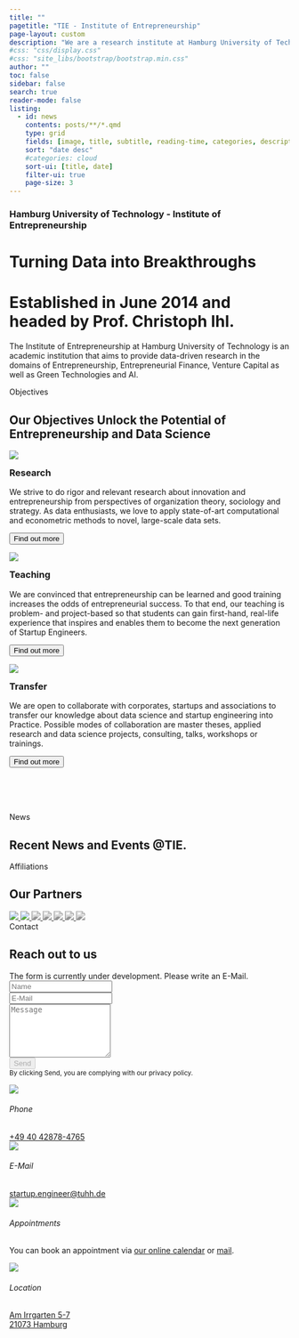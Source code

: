```yaml
---
title: ""
pagetitle: "TIE - Institute of Entrepreneurship"
page-layout: custom
description: "We are a research institute at Hamburg University of Technology that aims to provide data-driven research in the domains of Entrepreneurship, Entrepreneurial Finance, Venture Capital as well as Green Technologies and AI."
#css: "css/display.css"
#css: "site_libs/bootstrap/bootstrap.min.css"
author: ""
toc: false
sidebar: false
search: true
reader-mode: false
listing:
  - id: news
    contents: posts/**/*.qmd
    type: grid
    fields: [image, title, subtitle, reading-time, categories, description, author, date]
    sort: "date desc"
    #categories: cloud
    sort-ui: [title, date]
    filter-ui: true
    page-size: 3
---
```

```{=html}
<div class="hero-banner overlay">
    <div class="vertical-bottom">
        <h3 clas="hero-banner h3">Hamburg University of Technology - Institute of Entrepreneurship</h3>
        <h1 clas="hero-banner h1">Turning Data into Breakthroughs</h1>
    </div>
</div>
```

```{=html}
<div class="introduction" label="#intro">
    <h1 class="introduction-h1">
        Established in 
        <span class="text-feature">June 2014</span>
         and headed by 
        <span class="text-feature">Prof. Christoph Ihl</span>.
    </h1>
    <p class="introduction-p">
        The Institute of Entrepreneurship at Hamburg University of Technology is an academic institution that aims to provide data-driven research in the domains of Entrepreneurship, Entrepreneurial Finance, Venture Capital as well as Green Technologies and AI.
    </p>
</div>
```

```{=html}
<div class="section" label="#objectives">
    <span class="section_span">Objectives</span>
    <h2 class="section_h2">
        Our Objectives Unlock the Potential of
        <span class="section_span_highlight">Entrepreneurship</span>
         and 
        <span class="section_span_highlight">Data Science</span>
    </h2>

    <div class="grid gap-4" style="padding-bottom: 80px">
      <div class="feature g-col-12 g-col-sm-6 g-col-md-4 d-flex flex-column">
        <p><img src="assets/icons/research.svg" class="img-fluid"></p>
        <h3 style="margin-top:0px">Research</h3>
        <p>We strive to do rigor and relevant research about innovation and entrepreneurship from perspectives of organization theory, sociology and strategy. As data enthusiasts, we love to apply state-of-art computational and econometric methods to novel, large-scale data sets.</p>
        <button type="button" class="mt-auto btn btn-primary">Find out more</button>
      </div>
      <div class="feature g-col-12 g-col-sm-6 g-col-md-4 d-flex flex-column">
        <p><img src="assets/icons/teaching.svg" class="img-fluid"></p>
        <h3 style="margin-top:0px">Teaching</h3>
        <p>We are convinced that entrepreneurship can be learned and good training increases the odds of entrepreneurial success. To that end, our teaching is problem- and project-based so that students can gain first-hand, real-life experience that inspires and enables them to become the next generation of Startup Engineers.</p>
        <button type="button" class="mt-auto btn btn-primary">Find out more</button>
      </div>
      <div class="feature g-col-12 g-col-sm-6 g-col-md-4 d-flex flex-column">
        <p><img src="assets/icons/transfer.svg" class="img-fluid"></p>
        <h3 style="margin-top:0px">Transfer</h3>
        <p>We are open to collaborate with corporates, startups and associations to transfer our knowledge about data science and startup engineering into Practice. Possible modes of collaboration are master theses, applied research and data science projects, consulting, talks, workshops or trainings.</p>
        <button type="button" class="mt-auto btn btn-primary">Find out more</button>
      </div>
    </div>
</div>
```

```{=html}
<div class="news" label="#news">
  <span class="news_span">News</span>
  <h2 class="news-h2">
      Recent News and Events 
      <span class="section_span_highlight">@TIE</span>.
  </h2>
</div>
```


::: {#news}
:::

```{=html}
<div class="section" label="#affiliations">
    <span class="section_span">Affiliations</span>
    <h2 class="section_h2">
        Our 
        <span class="section_span_highlight">Partners</span>
    </h2>

    <div class="container text-center py-5" style="max-width: 100%;">
        <a href="https://www.tuhh.de/tuhh/startseite" class="brands">
          <img class="m-3" src="assets/logo/partners/TUHH.svg" style="max-width: 200px;transform: scale(1);" />
        </a>
        <a href="[#](https://www.mle.hamburg/)" class="brands">
          <img class="m-3" src="assets/logo/partners/mle.svg" style="max-width: 200px;" href="https://www.tuhh.de/tuhh/startseite"/>
        </a>
        <a href="http://druid.dk/" class="brands">
          <img class="m-3" src="assets/logo/partners/druid.png" style="max-width: 200px;filter: grayscale(100%);" />
        </a>
        <a href="http://aom.org/" class="brands">
          <img class="m-3" src="assets/logo/partners/AOM.png" style="max-width: 200px;filter: grayscale(100%);" />
        </a>
        <a href="http://www.egosnet.org/" class="brands">
          <img class="m-3" src="assets/logo/partners/vhbtie.png" style="max-width: 200px;filter: grayscale(100%);" />
        </a>
        <a href="https://www.the-klu.org/event-pages/oui-conference-2023/" class="brands">
          <img class="m-3" src="assets/logo/partners/oui.png" style="max-width: 200px;filter: grayscale(100%);" />
        </a>
        <a href="https://www.vhbonline.org/wk-/-fachgruppen/technologie-innovation-und-entrepreneurship-tie" class="brands">
          <img class="m-3" src="assets/logo/partners/egos.png" style="max-width: 180px;filter: grayscale(100%);" />
        </a>
    </div>
</div>
```


```{=html}
<div class="section" label="#contact">
  <span class="section_span">Contact</span>
  <h2 class="section_h2">
      Reach out to us
  </h2>

  <div class="grid gap-4" style="padding-bottom: 80px; width: 100%">
    <div class="feature g-col-12 g-col-md-6 d-flex flex-column">
      <form class="p-3 p-xl-6" method="post">
          <div class="alert alert-danger d-flex align-items-center" role="alert">
            The form is currently under development. Please write an E-Mail.
          </div>
          <div class="mb-3"><input id="name-1" class="form-control" type="text" name="name" placeholder="Name" /></div>
          <div class="mb-3"><input id="email-1" class="form-control" type="email" name="email" placeholder="E-Mail" /></div>
          <div class="mb-3"><textarea id="message-1" class="form-control" name="message" rows="6" placeholder="Message"></textarea></div>
          <div><button class="btn btn-primary shadow d-block w-100" data-bs-toggle="tooltip" data-bs-placement="top" title="Tooltip on top" type="submit" disabled>Send </button></div>
          <small class="text-muted">By clicking Send, you are complying with our privacy policy.</small>

      </form>
    </div>
    <div class="feature g-col-12 g-col-md-6 d-flex flex-column">
      <div class="d-flex align-items-center p-3 flex-fill">
          <img src="assets/icons/phone.svg" style="max-width: 50px; margin-right: 10px" class="img-fluid">
          <div class="px-2">
              <h6 class="fw-bold mb-0">Phone</h6>
              <a href="tel:004940428784765" class="mb-0 section_span_highlight">+49 40 42878-4765</a>
          </div>
      </div>
      <div class="d-flex align-items-center p-3 flex-fill">
          <img src="assets/icons/mail.svg" style="max-width: 50px; margin-right: 10px" class="img-fluid">
          <div class="px-2">
              <h6 class="fw-bold mb-0">E-Mail</h6>
              <a href="mailto:startup.engineer@tuhh.de" class="mb-0 section_span_highlight">startup.engineer@tuhh.de</a>
          </div>
      </div>
      <div class="d-flex align-items-center p-3 flex-fill">
          <img src="assets/icons/compass.svg" style="max-width: 50px; margin-right: 10px" class="img-fluid">
          <div class="px-2">
              <h6 class="fw-bold mb-0">Appointments</h6>
              <p>You can book an appointment via <a href="https://www.tuhh.de/tuhh/startseite" class="section_span_highlight">our online calendar</a> or <a href="mailto:startup.engineer@tuhh.de" class="section_span_highlight">mail</a>.</p>
          </div>
      </div>
      <div class="d-flex align-items-center p-3 flex-fill">
          <img src="assets/icons/compass.svg" style="max-width: 50px; margin-right: 10px" class="img-fluid">
          <div class="px-2">
              <h6 class="fw-bold mb-0">Location</h6>
              <a href="" class="mb-0 section_span_highlight">Am Irrgarten 5-7</br>21073 Hamburg</a>
          </div>
      </div>
    </div>
  </div>

</div>
```